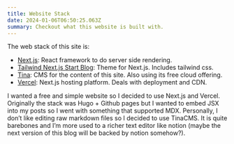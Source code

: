 ```yaml
---
title: Website Stack
date: 2024-01-06T06:50:25.063Z
summary: Checkout what this website is built with.
---
```


The web stack of this site is:

* [Next.js](https://nextjs.org/): React framework to do server side rendering.
* [Tailwind Next.js Start Blog](https://github.com/timlrx/tailwind-nextjs-starter-blog): Theme for Next.js. Includes tailwind css.
* [Tina](https://tina.io/): CMS for the content of this site. Also using its free cloud offering.
* [Vercel](https://vercel.com): Next.js hosting platform. Deals with deployment and CDN.

I wanted a free and simple website so I decided to use Next.js and Vercel. Originally the stack was Hugo + Github pages but I wanted to embed JSX into my posts so I went with something that supported MDX. Personally, I don’t like editing raw markdown files so I decided to use TinaCMS. It is quite barebones and I’m more used to a richer text editor like notion (maybe the next version of this blog will be backed by notion somehow?).
